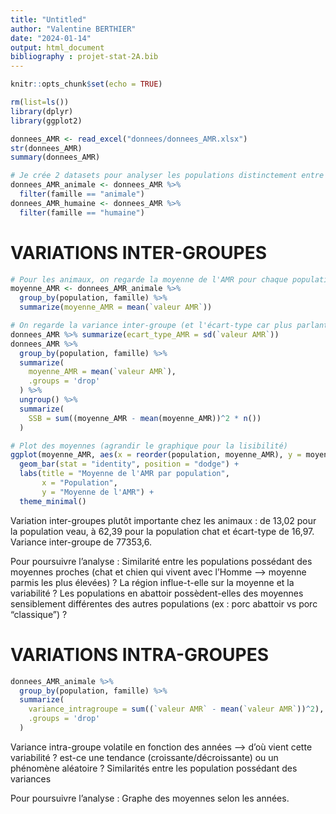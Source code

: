 ```yaml
---
title: "Untitled"
author: "Valentine BERTHIER"
date: "2024-01-14"
output: html_document
bibliography : projet-stat-2A.bib
---
```


```r
knitr::opts_chunk$set(echo = TRUE)
```

```r
rm(list=ls())
library(dplyr)
library(ggplot2)

donnees_AMR <- read_excel("donnees/donnees_AMR.xlsx")
str(donnees_AMR)
summary(donnees_AMR)

# Je crée 2 datasets pour analyser les populations distinctement entre animale et humaine
donnees_AMR_animale <- donnees_AMR %>%
  filter(famille == "animale")
donnees_AMR_humaine <- donnees_AMR %>%
  filter(famille == "humaine")
```

# VARIATIONS INTER-GROUPES
```r
# Pour les animaux, on regarde la moyenne de l'AMR pour chaque population
moyenne_AMR <- donnees_AMR_animale %>%
  group_by(population, famille) %>%
  summarize(moyenne_AMR = mean(`valeur AMR`))

# On regarde la variance inter-groupe (et l'écart-type car plus parlant)
donnees_AMR %>% summarize(ecart_type_AMR = sd(`valeur AMR`))
donnees_AMR %>%
  group_by(population, famille) %>%
  summarize(
    moyenne_AMR = mean(`valeur AMR`),
    .groups = 'drop'
  ) %>%
  ungroup() %>%
  summarize(
    SSB = sum((moyenne_AMR - mean(moyenne_AMR))^2 * n())
  )

# Plot des moyennes (agrandir le graphique pour la lisibilité)
ggplot(moyenne_AMR, aes(x = reorder(population, moyenne_AMR), y = moyenne_AMR, fill = famille)) +
  geom_bar(stat = "identity", position = "dodge") +
  labs(title = "Moyenne de l'AMR par population",
       x = "Population",
       y = "Moyenne de l'AMR") +
  theme_minimal()
```
Variation inter-groupes plutôt importante chez les animaux : de 13,02 pour la population veau, à 62,39 pour la population chat et écart-type de 16,97. Variance inter-groupe de 77353,6.

Pour poursuivre l'analyse :
Similarité entre les populations possédant des moyennes proches (chat et chien qui vivent avec l'Homme --> moyenne parmis les plus élevées) ?
La région influe-t-elle sur la moyenne et la variabilité ?
Les populations en abattoir possèdent-elles des moyennes sensiblement différentes des autres populations (ex : porc abattoir vs porc "classique") ?


# VARIATIONS INTRA-GROUPES
```r
donnees_AMR_animale %>%
  group_by(population, famille) %>%
  summarize(
    variance_intragroupe = sum((`valeur AMR` - mean(`valeur AMR`))^2),
    .groups = 'drop'
  )
```
Variance intra-groupe volatile en fonction des années --> d'où vient cette variabilité ? est-ce une tendance (croissante/décroissante) ou un phénomène aléatoire ?
Similarités entre les population possédant des variances 

Pour poursuivre l'analyse :
Graphe des moyennes selon les années.
